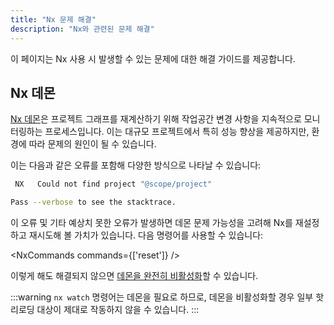 ```yaml
---
title: "Nx 문제 해결"
description: "Nx와 관련된 문제 해결"
---
```





이 페이지는 Nx 사용 시 발생할 수 있는 문제에 대한 해결 가이드를 제공합니다.

## Nx 데몬

[Nx 데몬](https://nx.dev/docs/concepts/nx-daemon)은 프로젝트 그래프를 재계산하기 위해 작업공간 변경 사항을 지속적으로 모니터링하는 프로세스입니다. 이는 대규모 프로젝트에서 특히 성능 향상을 제공하지만, 환경에 따라 문제의 원인이 될 수 있습니다.

이는 다음과 같은 오류를 포함해 다양한 방식으로 나타날 수 있습니다:

```bash
 NX   Could not find project "@scope/project"

Pass --verbose to see the stacktrace.
```

이 오류 및 기타 예상치 못한 오류가 발생하면 데몬 문제 가능성을 고려해 Nx를 재설정하고 재시도해 볼 가치가 있습니다. 다음 명령어를 사용할 수 있습니다:

<NxCommands commands={['reset']} />

이렇게 해도 해결되지 않으면 [데몬을 완전히 비활성화](https://nx.dev/docs/concepts/nx-daemon#turning-it-off)할 수 있습니다.

:::warning
`nx watch` 명령어는 데몬을 필요로 하므로, 데몬을 비활성화할 경우 일부 핫 리로딩 대상이 제대로 작동하지 않을 수 있습니다.
:::
